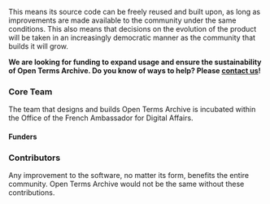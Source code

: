 This means its source code can be freely reused and built upon, as long as improvements are made available to the community under the same conditions. This also means that decisions on the evolution of the product will be taken in an increasingly democratic manner as the community that builds it will grow.

**We are looking for funding to expand usage and ensure the sustainability of Open Terms Archive. Do you know of ways to help? Please [contact us](mailto:contact@opentermsarchive.org)!**

### Core Team

The team that designs and builds Open Terms Archive is incubated within the Office of the French Ambassador for Digital Affairs.

<Contributors type="core" alignX="left" showInfo="true" />

<Contributors subtitle="Alumni" type="alumnis" alignX="left" showInfo="true" className="mb__XL" />

#### Funders

<ThumbGallery align="left" small={true} className="mb__XL"> <ThumbGalleryItem src="/images/contributors/meae.png" width="132" height="120" /> <ThumbGalleryItem src="/images/contributors/france-relance.png" width="77" height="77" /> <ThumbGalleryItem src="/images/contributors/nextgen.png" width="191" height="48" /> </ThumbGallery>

### Contributors

Any improvement to the software, no matter its form, benefits the entire community. Open Terms Archive would not be the same without these contributions.

<Contributors type="contributors" />

<ThumbGallery> <Link href="https://disinfo.quaidorsay.fr"> <a target="_blank" rel="noopener"> <ThumbGalleryItem src="/images/contributors/ambnum.png" width="158" height="80" /> </a> </Link> <Link href="https://disinformationindex.org/"> <a target="_blank" rel="noopener"> <ThumbGalleryItem src="/images/contributors/gdi.png" width="150" height="32" /> </a> </Link> <Link href="https://www.peren.gouv.fr/"> <a target="_blank" rel="noopener"> <ThumbGalleryItem src="/images/contributors/peren.png" width="190" height="126" /> </a> </Link> </ThumbGallery>
